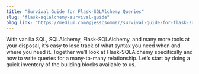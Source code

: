 ```yaml
---
title: "Survival Guide for Flask-SQLAlchemy Queries"
slug: "flask-sqlalchemy-survival-guide"
blog_link: "https://medium.com/@jesscsommer/survival-guide-for-flask-sqlalchemy-queries-e442bbaf9ad"
---
```


With vanilla SQL, SQLAlchemy, Flask-SQLAlchemy, and many more tools at your disposal, it’s easy to lose track of what syntax you need when and where you need it. Together we’ll look at Flask-SQLAlchemy specifically and how to write queries for a many-to-many relationship. Let’s start by doing a quick inventory of the building blocks available to us.